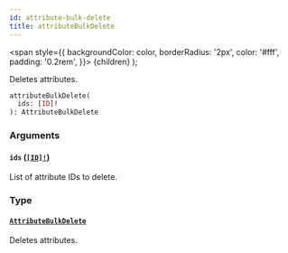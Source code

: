 ```yaml
---
id: attribute-bulk-delete
title: attributeBulkDelete
---
```


<span
style={{
      backgroundColor: color,
      borderRadius: '2px',
      color: '#fff',
      padding: '0.2rem',
    }}>
{children}
</span>
);

Deletes attributes.

```graphql
attributeBulkDelete(
  ids: [ID]!
): AttributeBulkDelete

```

### Arguments

#### `ids` ([`[ID]!`](/api-reference/scalars/id.mdx))

List of attribute IDs to delete.

### Type

#### [`AttributeBulkDelete`](/api-reference/objects/attribute-bulk-delete.mdx)

Deletes attributes.
